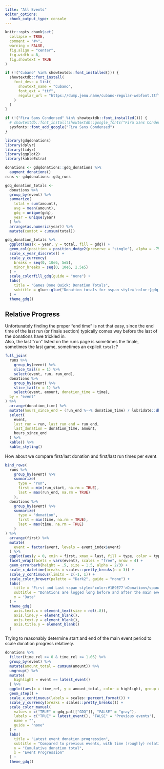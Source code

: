 ```yaml
---
title: "All Events"
editor_options: 
  chunk_output_type: console
---
```


```r
knitr::opts_chunk$set(
  collapse = TRUE,
  comment = "#>",
  warning = FALSE,
  fig.align = "center",
  fig.width = 8,
  fig.showtext = TRUE
)

if (!("Cubano" %in% showtextdb::font_installed())) {
  showtextdb::font_install(
    font_desc = list(
      showtext_name = "Cubano",
      font_ext = "ttf",
      regular_url = "https://dump.jemu.name/cubano-regular-webfont.ttf"
    )
  )
}

if (!("Fira Sans Condensed" %in% showtextdb::font_installed())) {
  # showtextdb::font_install(showtextdb::google_fonts("Fira Sans Condensed"))
  sysfonts::font_add_google("Fira Sans Condensed")
}
```

```r
library(gdqdonations)
library(dplyr)
library(tidyr)
library(ggplot2)
library(kableExtra)

donations <- gdqdonations::gdq_donations %>% 
  augment_donations()
runs <- gdqdonations::gdq_runs
```

```r
gdq_donation_totals <-
  donations %>%
  group_by(event) %>%
  summarize(
    total = sum(amount),
    avg = mean(amount),
    gdq = unique(gdq),
    year = unique(year)
  ) %>%
  arrange(as.numeric(year)) %>%
  mutate(cumtot = cumsum(total))
```


```r
gdq_donation_totals %>%
  ggplot(aes(x = year, y = total, fill = gdq)) +
  geom_col(position = position_dodge2(preserve = "single"), alpha = .75) +
  scale_x_year_discrete() +
  scale_y_currency(
    breaks = seq(0, 10e6, 5e5),
    minor_breaks = seq(0, 10e6, 2.5e5)
  ) +
  scale_colorfill_gdq(guide = "none") +
  labs(
    title = "Games Done Quick: Donation Totals",
    subtitle = glue::glue("Donation totals for <span style='color:{gdq_pal[['AGDQ']]}'>AGDQ</span> and <span style='color:{gdq_pal[['SGDQ']]}'>SGDQ</span> as per the official tracker page")
  ) +
  theme_gdq()
```

## Relative Progress

Unfortunately finding the proper "end time" is not that easy, since the end time of the last run (or finale section) typically comes way before the last of the donations have trickled in.  
Also, the last "run" listed on the runs page is sometimes the finale, sometimes the last game, sometimes an explicit `total:`?

```r
full_join(
  runs %>%
    group_by(event) %>%
    slice_tail(n = 1) %>% 
    select(event, run, run_end),
  donations %>% 
    group_by(event) %>% 
    slice_tail(n = 1) %>% 
    select(event, amount, donation_time = time),
  by = "event"
) %>% 
  arrange(donation_time) %>% 
  mutate(hours_since_end = (run_end %--% donation_time) / lubridate::dhours(1)) %>% 
  select(
    event,
    last_run = run, last_run_end = run_end,
    last_donation = donation_time, amount,
    hours_since_end
  ) %>% 
  kable() %>% 
  kable_styling()
```

How about we compare first/last donation and first/last run times per event.

```r
bind_rows(
  runs %>%
    group_by(event) %>% 
    summarize(
      type = "run",
      first = min(run_start, na.rm = TRUE),
      last = max(run_end, na.rm = TRUE)
    ),
  donations %>%
    group_by(event) %>% 
    summarize(
      type = "donation",
      first = min(time, na.rm = TRUE),
      last = max(time, na.rm = TRUE)
    )
) %>% 
  arrange(first) %>% 
  mutate(
    event = factor(event, levels = event_index$event)
  ) %>% 
  ggplot(aes(y = 0, xmin = first, xmax = last, fill = type, color = type)) +
  facet_wrap(facets = vars(event), scales = "free", nrow = 4) +
  geom_errorbarh(height = .5, size = 1.5, alpha = 2/3) +
  scale_x_datetime(breaks = scales::pretty_breaks(n = 3)) +
  scale_y_continuous(limits = c(-1, 1)) +
  scale_color_brewer(palette = "Dark2", guide = "none") +
  labs(
    title = "First and Last <span style='color:#1B9E77'>Donation</span> and <span style='color:#D95F02'>Run</span>  per Event",
    subtitle = "Donations are logged long before and after the main event period",
    x = "Date"
  ) +
  theme_gdq(
    axis.text.x = element_text(size = rel(.8)),
    axis.line.y = element_blank(),
    axis.text.y = element_blank(),
    axis.title.y = element_blank()
  )
```


Trying to reasonably determine start and end of the main event period to scale donation progress relatively.

```r
donations %>%
  filter(time_rel >= 0 & time_rel <= 1.05) %>%
  group_by(event) %>%
  mutate(amount_total = cumsum(amount)) %>%
  ungroup() %>%
  mutate(
    highlight = event == latest_event()
  ) %>% 
  ggplot(aes(x = time_rel, y = amount_total, color = highlight, group = event)) +
  geom_step() +
  scale_x_continuous(labels = scales::percent_format()) +
  scale_y_currency(breaks = scales::pretty_breaks()) +
  scale_color_manual(
    values = c("TRUE" = gdq_pal[["GDQ"]], "FALSE" = "gray"), 
    labels = c("TRUE" = latest_event(), "FALSE" = "Previous events"),
    name = "",
    guide = "none"
  ) +
  labs(
    title = "Latest event donation progression",
    subtitle = "Compared to previous events, with time (roughly) relative to start/end of event",
    y = "Cumulative donation total",
    x = "Event Progression"
  ) +
  theme_gdq()
```

